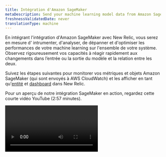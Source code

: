 ```yaml
---
title: Intégration d'Amazon SageMaker
metaDescription: Send your machine learning model data from Amazon SageMaker to New Relic to understand your model's performance.
freshnessValidatedDate: never
translationType: machine
---
```


En intégrant l'intégration d'Amazon SageMaker avec New Relic, vous serez en mesure d' intrumenter, d'analyser, de dépanner et d'optimiser les performances de votre machine learning sur l'ensemble de votre système. Observez rigoureusement vos capacités à réagir rapidement aux changements dans l’entrée ou la sortie du modèle et la relation entre les deux.

Suivez les étapes suivantes pour monitorer vos métriques et objets Amazon SageMaker (qui sont envoyés à AWS CloudWatch) et les afficher en tant qu'[entité](/docs/new-relic-one/use-new-relic-one/core-concepts/what-entity-new-relic/) et [dashboard](/docs/query-your-data/explore-query-data/dashboards/introduction-dashboards/) dans New Relic.

Pour un aperçu de notre intégration SageMaker en action, regardez cette courte vidéo YouTube (2:57 minutes).

<Video id="U3ttUZhiuJ0" type="youtube" />

## Diffusez les métriques AWS CloudWatch vers New Relic [#set-up-cloudwatch]

Commencez à bénéficier du [monitoring des performances des modèles](/docs/alerts-applied-intelligence/mlops/get-started/intro-mlops/) d&amp;apos;entité New Relic en une seule étape simple (et seulement quelques minutes !) :

<Callout variant="important">
  Chaque métrique envoyée à CloudWatch est automatiquement envoyée à la table métrique de New Relic dans NRDB, selon le filtre espace de nommage. Vous pouvez toujours les interroger en utilisant NRQL:

  ```sql
  FROM Metric SELECT * WHERE aws.Namespace = '/aws/sagemaker/Endpoints' LIMIT MAX SINCE 1 WEEK AGO
  ```
</Callout>

### Option manuelle [#set-up-manual]

Suivez nos documents pour configurer [le flux de métriques CloudWatch](/docs/integrations/amazon-integrations/aws-integrations-list/aws-metric-stream).

### Option automatisée [#set-up-automated]

Vous pouvez automatiser la configuration avec le [code Terraform](https://github.com/newrelic-experimental/terraform-cloudwatch-metric-streams):

```hcl
module "example_usage" {
  source = "modules/nr-cloudwatch-metric-stream"

  name_suffix    = "suffix" # optional
  aws_account_id = "your-aws-account-id"

  newrelic_collector_endpoint = "newrelic-endpoint-url"
  newrelic_trusted_account_id = "12345678"
  newrelic_license_key        = "YOUR_INGEST_LICENSE_KEY"
}
```

Lors de l'appel du module, veuillez écrire le `newrelic_collector_endpoint` correct :

* URL du point de terminaison HTTP - Centre de données américain : `https://aws-api.newrelic.com/cloudwatch-metrics/v1`
* URL du point de terminaison HTTP - Centre de données de l'UE : `https://aws-api.eu01.nr-data.net/cloudwatch-metrics/v1`

Lorsque vous définissez le flux métrique, vous pouvez choisir de diffuser le flux métrique à partir de tout l'espace de nommage, ou vous pouvez spécifier l'espace de nommage.

<Callout variant="important">
  Vous pouvez afficher les métriques de chaque entité dans un dashboard créé automatiquement lorsque les métriques arrivent à New Relic.
</Callout>

## Monitorez vos données et votre modèle dans Amazon SageMaker et envoyez les métriques à CloudWatch [#model-monitor]

SageMaker monitore automatiquement les performances de votre point de terminaison et envoie des mesures statistiques à CloudWatch. Pour plus d'informations, consultez [point de terminaison métriques CloudWatch](https://docs.aws.amazon.com/sagemaker/latest/dg/monitoring-cloudwatch.html).

Pour bénéficier davantage de l’intégration d’Amazon SageMaker, utilisez les outils de monitoring du modèle Amazon SageMaker. Vous devrez définir des tâches monitoring planifiées pour monitorer la qualité de vos modèles d'apprentissage machine en production et envoyer des métriques à CloudWatch.

Le <DNT>**[Amazon SageMaker Model Monitor](https://docs.aws.amazon.com/sagemaker/latest/dg/model-monitor.html)**</DNT> fournit les types de monitoring suivants :

* [Monitorer Data Quality](https://docs.aws.amazon.com/sagemaker/latest/dg/model-monitor-data-quality.html): dérive du moniteur dans la qualité des données.

  * Exemple de bloc-notes : [moniteur de modèles Amazon SageMaker](https://sagemaker-examples.readthedocs.io/en/latest/sagemaker_model_monitor/introduction/SageMaker-ModelMonitoring.html)
  * espace de nommage: `aws/sagemaker/Endpoints/data-metrics`

* [Monitorer Model Quality](https://docs.aws.amazon.com/sagemaker/latest/dg/model-monitor-model-quality.html): dérive du moniteur dans les mesures de qualité du modèle, telles que la précision.

  * Exemple de bloc-notes : [moniteur de qualité des modèles Amazon SageMaker](https://sagemaker-examples.readthedocs.io/en/latest/sagemaker_model_monitor/model_quality/model_quality_churn_sdk.html)
  * espace de nommage: `aws/sagemaker/Endpoints/model-metrics`

* [Dérive du biais du moniteur pour les modèles en production](https://docs.aws.amazon.com/sagemaker/latest/dg/clarify-model-monitor-bias-drift.html): biais du moniteur dans les prédictions de votre modèle.

  * Exemple de bloc-notes : [monitoring de la dérive des biais et de la dérive d'attribution des fonctionnalités Amazon SageMaker Clarify](https://sagemaker-examples.readthedocs.io/en/latest/sagemaker_model_monitor/fairness_and_explainability/SageMaker-Model-Monitor-Fairness-and-Explainability.html)
  * espace de nommage: `aws/sagemaker/Endpoints/bias-metrics`

* [Monitorer la dérive d'attribution des fonctionnalités pour les modèles en production](https://docs.aws.amazon.com/sagemaker/latest/dg/clarify-model-monitor-feature-attribution-drift.html): monitorer la dérive dans l&amp;apos;attribution des fonctionnalités.

  * Exemple de bloc-notes : [monitoring de la dérive des biais et de la dérive d'attribution des fonctionnalités Amazon SageMaker Clarify](https://sagemaker-examples.readthedocs.io/en/latest/sagemaker_model_monitor/fairness_and_explainability/SageMaker-Model-Monitor-Fairness-and-Explainability.html)
  * espace de nommage: `aws/sagemaker/Endpoints/explainability-metrics`

<InstallFeedback />

### Options avancées [#model-monitor-advanced]

Vous pouvez également publier des points de données métriques sur Amazon CloudWatch et définir l'espace de nommage et l'un des éléments ci-dessus à l'aide de la [fonction`put_metric_data` ](https://boto3.amazonaws.com/v1/documentation/api/latest/reference/services/cloudwatch.html#CloudWatch.Client.put_metric_data).

Si vous utilisez votre propre algorithme pour le réglage des hyperparamètres, assurez-vous qu'il envoie au moins une métrique en écrivant des données d'évaluation dans `stderr` ou `stdout`. En savoir plus sur [la façon de définir des métriques dans le réglage automatique du modèle](https://docs.aws.amazon.com/sagemaker/latest/dg/automatic-model-tuning-define-metrics.html). Voir également l&amp;apos;exemple de bloc-notes [Développer, former, optimiser et déployer Scikit-Learn Random Forest](https://github.com/aws/amazon-sagemaker-examples/blob/master/sagemaker-python-sdk/scikit_learn_randomforest/Sklearn_on_SageMaker_end2end.ipynb).

## Explorez votre entité et votre dashboard [#explore-entities-dashboards]

Nous générons `aws-entities` (sous le domaine de l&amp;apos;entité MLOps) pour l&amp;apos;espace de nommage détaillé. Pour ces entités, vous pouvez obtenir des <InlinePopover type="dashboards" />et des vues prêts à l&amp;apos;emploi. Vous pouvez également créer votre propre dashboard pour afficher les métriques qui ne sont pas affichées dans le cadre des vues de l&amp;apos;entité.

<table>
  <thead>
    <tr>
      <th style={{ width: "350px" }}>
        Entité de New Relic
      </th>

      <th>
        Espace de nommage
      </th>
    </tr>
  </thead>

  <tbody>
    <tr>
      <td>
        Point de terminaison du Machine Learning
      </td>

      <td>
        `/aws/sagemaker/Endpoints`, `AWS/SageMaker`
      </td>
    </tr>

    <tr>
      <td>
        Données du modèle d'apprentissage machine
      </td>

      <td>
        `aws/sagemaker/Endpoints/data-metrics`
      </td>
    </tr>

    <tr>
      <td>
        Modèle d'apprentissage machine
      </td>

      <td>
        `aws/sagemaker/Endpoints/model-metrics`, `aws/sagemaker/Endpoints/explainability-metrics`
      </td>
    </tr>
  </tbody>
</table>

Accédez à <DNT>**[one.newrelic.com &gt; All capabilities](https://one.newrelic.com/all-capabilities) &amp;gt; Model performance**</DNT> pour voir :

* Le dashboard des métriques du point de terminaison d'une des entités Amazon SageMaker

<img title="Dashboard for the for the machine learning endpoint" alt="Dashboard for the machine learning endpoint" src="/images/model-performance-monitoring_screenshot-crop_amazon-sagemaker-dashboard.webp" />

* Le dashboard de l'entité de données du modèle

<img title="Dashboard for the model data entity.png" alt="Dashboard for the model data entity" src="/images/model-performance-monitoring_screenshot-crop_amazon-sagemaker-model-data-entity.webp" />